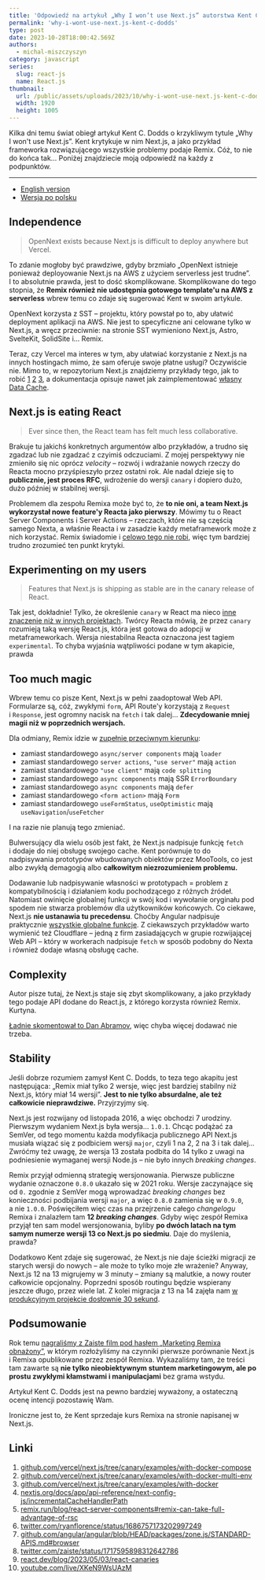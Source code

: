 ```yaml
---
title: 'Odpowiedź na artykuł „Why I won’t use Next.js” autorstwa Kent C. Dodds'
permalink: 'why-i-wont-use-next.js-kent-c-dodds'
type: post
date: 2023-10-28T18:00:42.569Z
authors:
  - michal-miszczyszyn
category: javascript
series:
  slug: react-js
  name: React.js
thumbnail:
  url: /public/assets/uploads/2023/10/why-i-wont-use-next.js-kent-c-dodds.png
  width: 1920
  height: 1005
---
```


Kilka dni temu świat obiegł artykuł Kent C. Dodds o krzykliwym tytule „Why I won't use Next.js”. Kent krytykuje w nim Next.js, a jako przykład frameworka rozwiązującego wszystkie problemy podaje Remix. Cóż, to nie do końca tak… Poniżej znajdziecie moją odpowiedź na każdy z podpunktów.

---

<link rel="alternate" href="https://typeofweb.com/why-i-wont-use-next.js-kent-c-dodds" hrefLang="pl" />
<link rel="alternate" href="https://typeofweb.com/why-i-wont-use-next.js-kent-c-dodds-en" hrefLang="en" />

- <a href="https://typeofweb.com/why-i-wont-use-next.js-kent-c-dodds-en" hrefLang="en">
    English version
  </a>
- <a href="https://typeofweb.com/why-i-wont-use-next.js-kent-c-dodds" hrefLang="pl">
    Wersja po polsku
  </a>

## Independence

> OpenNext exists because Next.js is difficult to deploy anywhere but Vercel.

To zdanie mogłoby być prawdziwe, gdyby brzmiało „OpenNext istnieje ponieważ deployowanie Next.js na AWS z użyciem serverless jest trudne”. I to absolutnie prawda, jest to dość skomplikowane. Skomplikowane do tego stopnia, że **Remix również nie udostępnia gotowego template'u na AWS z serverless** wbrew temu co zdaje się sugerować Kent w swoim artykule.

OpenNext korzysta z SST – projektu, który powstał po to, aby ułatwić deployment aplikacji na AWS. Nie jest to specyficzne ani celowane tylko w Next.js, a wręcz przeciwnie: na stronie SST wymieniono Next.js, Astro, SvelteKit, SolidSite i… Remix.

Teraz, czy Vercel ma interes w tym, aby ułatwiać korzystanie z Next.js na innych hostingach mimo, że sam oferuje swoje płatne usługi? Oczywiście nie. Mimo to, w repozytorium Next.js znajdziemy przykłady tego, jak to robić [1](https://github.com/vercel/next.js/tree/canary/examples/with-docker-compose) [2](https://github.com/vercel/next.js/tree/canary/examples/with-docker-multi-env) [3](https://github.com/vercel/next.js/tree/canary/examples/with-docker), a dokumentacja opisuje nawet jak zaimplementować [własny Data Cache](https://nextjs.org/docs/app/api-reference/next-config-js/incrementalCacheHandlerPath).

## Next.js is eating React

> Ever since then, the React team has felt much less collaborative.

Brakuje tu jakichś konkretnych argumentów albo przykładów, a trudno się zgadzać lub nie zgadzać z czyimiś odczuciami. Z mojej perspektywy nie zmieniło się nic oprócz _velocity_ – rozwój i wdrażanie nowych rzeczy do Reacta mocno przyśpieszyło przez ostatni rok. Ale nadal dzieje się to **publicznie, jest proces RFC**, wdrożenie do wersji `canary` i dopiero dużo, dużo później w stabilnej wersji.

Problemem dla zespołu Remixa może być to, że **to nie oni, a team Next.js wykorzystał nowe feature'y Reacta jako pierwszy**. Mówimy tu o React Server Components i Server Actions – rzeczach, które nie są częścią samego Nexta, a właśnie Reacta i w zasadzie każdy metaframework może z nich korzystać. Remix świadomie i [celowo tego nie robi](https://remix.run/blog/react-server-components#remix-can-take-full-advantage-of-rsc), więc tym bardziej trudno zrozumieć ten punkt krytyki.

## Experimenting on my users

> Features that Next.js is shipping as stable are in the canary release of React.

Tak jest, dokładnie! Tylko, że określenie `canary` w React ma nieco [inne znaczenie niż w innych projektach](https://react.dev/blog/2023/05/03/react-canaries). Twórcy Reacta mówią, że przez `canary` rozumieją taką wersję React.js, która jest gotowa do adopcji w metaframeworkach. Wersja niestabilna Reacta oznaczona jest tagiem `experimental`. To chyba wyjaśnia wątpliwości podane w tym akapicie, prawda

## Too much magic

Wbrew temu co pisze Kent, Next.js w pełni zaadoptował Web API. Formularze są, cóż, zwykłymi `form`, API Route'y korzystają z `Request` i `Response`, jest ogromny nacisk na `fetch` i tak dalej… **Zdecydowanie mniej magii niż w poprzednich wersjach.**

Dla odmiany, Remix idzie w [zupełnie przeciwnym kierunku](https://twitter.com/ryanflorence/status/1686757173202997249):

- zamiast standardowego `async/server components` mają `loader`
- zamiast standardowego `server actions`, `"use server"` mają `action`
- zamiast standardowego `"use client"` mają `code splitting`
- zamiast standardowego `async components` mają SSR `ErrorBoundary`
- zamiast standardowego `async components` mają `defer`
- zamiast standardowego `<form action>` mają `Form`
- zamiast standardowego `useFormStatus`, `useOptimistic` mają `useNavigation`/`useFetcher`

I na razie nie planują tego zmieniać.

Bulwersujący dla wielu osób jest fakt, że Next.js nadpisuje funkcję `fetch` i dodaje do niej obsługę swojego cache. Kent porównuje to do nadpisywania prototypów wbudowanych obiektów przez MooTools, co jest albo zwykłą demagogią albo **całkowitym niezrozumieniem problemu.**

Dodawanie lub nadpisywanie własności w prototypach = problem z kompatybilnością i działaniem kodu pochodzącego z różnych źródeł.
Natomiast owinięcie globalnej funkcji w swój kod i wywołanie oryginału pod spodem nie stwarza problemów dla użytkowników końcowych. Co ciekawe, Next.js **nie ustanawia tu precedensu**. Choćby Angular nadpisuje praktycznie [wszystkie globalne funkcje](https://github.com/angular/angular/blob/HEAD/packages/zone.js/STANDARD-APIS.md#browser). Z ciekawszych przykładów warto wymienić też Cloudflare – jedną z firm zasiadających w grupie rozwijającej Web API – który w workerach nadpisuje `fetch` w sposób podobny do Nexta i również dodaje własną obsługę cache.

## Complexity

Autor pisze tutaj, że Next.js staje się zbyt skomplikowany, a jako przykłady tego podaje API dodane do React.js, z którego korzysta również Remix. Kurtyna.

[Ładnie skomentował to Dan Abramov](https://twitter.com/dan_abramov/status/1649214795571134465), więc chyba więcej dodawać nie trzeba.

## Stability

Jeśli dobrze rozumiem zamysł Kent C. Dodds, to teza tego akapitu jest następująca: „Remix miał tylko 2 wersje, więc jest bardziej stabilny niż Next.js, który miał 14 wersji”. **Jest to nie tylko absurdalne, ale też całkowicie nieprawdziwe.** Przyjrzyjmy się.

Next.js jest rozwijany od listopada 2016, a więc obchodzi 7 urodziny. Pierwszym wydaniem Next.js była wersja… `1.0.1`. Chcąc podążać za SemVer, od tego momentu każda modyfikacja publicznego API Next.js musiała wiązać się z podbiciem wersji `major`, czyli 1 na 2, 2 na 3 i tak dalej… Zwróćmy też uwagę, że wersja 13 została podbita do 14 tylko z uwagi na podniesienie wymaganej wersji Node.js – nie było innych _breaking changes_.

Remix przyjął odmienną strategię wersjonowania. Pierwsze publiczne wydanie oznaczone `0.8.0` ukazało się w 2021 roku. Wersje zaczynające się od `0.` zgodnie z SemVer mogą wprowadzać _breaking changes_ bez konieczności podbijania wersji `major`, a więc `0.8.0` zamienia się w `0.9.0`, a nie `1.0.0`. Poświęciłem więc czas na przejrzenie całego _changelogu_ Remixa i znalazłem tam **12 _breaking changes_**. Gdyby więc zespół Remixa przyjął ten sam model wersjonowania, byliby **po dwóch latach na tym samym numerze wersji 13 co Next.js po siedmiu**. Daje do myślenia, prawda?

Dodatkowo Kent zdaje się sugerować, że Next.js nie daje ścieżki migracji ze starych wersji do nowych – ale może to tylko moje złe wrażenie? Anyway, Next.js 12 na 13 migrujemy w 3 minuty – zmiany są malutkie, a nowy router całkowicie opcjonalny. Poprzedni sposób routingu będzie wspierany jeszcze długo, przez wiele lat. Z kolei migracja z 13 na 14 zajęła nam [w produkcyjnym projekcie dosłownie 30 sekund](https://twitter.com/zaiste/status/1717595898312642786).

## Podsumowanie

Rok temu [nagraliśmy z Zaiste film pod hasłem „Marketing Remixa obnażony”](https://www.youtube.com/live/XKeN9WsUAzM), w którym rozłożyliśmy na czynniki pierwsze porównanie Next.js i Remixa opublikowane przez zespół Remixa. Wykazaliśmy tam, że treści tam zawarte są **nie tylko nieobiektywnym stuntem marketingowym, ale po prostu zwykłymi kłamstwami i manipulacjami** bez grama wstydu.

Artykuł Kent C. Dodds jest na pewno bardziej wyważony, a ostateczną ocenę intencji pozostawię Wam.

Ironiczne jest to, że Kent sprzedaje kurs Remixa na stronie napisanej w Next.js.

## Linki

1.  [github.com/vercel/next.js/tree/canary/examples/with-docker-compose](https://github.com/vercel/next.js/tree/canary/examples/with-docker-compose)
2.  [github.com/vercel/next.js/tree/canary/examples/with-docker-multi-env](https://github.com/vercel/next.js/tree/canary/examples/with-docker-multi-env)
3.  [github.com/vercel/next.js/tree/canary/examples/with-docker](https://github.com/vercel/next.js/tree/canary/examples/with-docker)
4.  [nextjs.org/docs/app/api-reference/next-config-js/incrementalCacheHandlerPath](https://nextjs.org/docs/app/api-reference/next-config-js/incrementalCacheHandlerPath)
5.  [remix.run/blog/react-server-components#remix-can-take-full-advantage-of-rsc](https://remix.run/blog/react-server-components#remix-can-take-full-advantage-of-rsc)
6.  [twitter.com/ryanflorence/status/1686757173202997249](https://twitter.com/ryanflorence/status/1686757173202997249)
7.  [github.com/angular/angular/blob/HEAD/packages/zone.js/STANDARD-APIS.md#browser](https://github.com/angular/angular/blob/HEAD/packages/zone.js/STANDARD-APIS.md#browser)
8.  [twitter.com/zaiste/status/1717595898312642786](https://twitter.com/zaiste/status/1717595898312642786)
9.  [react.dev/blog/2023/05/03/react-canaries](https://react.dev/blog/2023/05/03/react-canaries)
10. [youtube.com/live/XKeN9WsUAzM](https://www.youtube.com/live/XKeN9WsUAzM)
